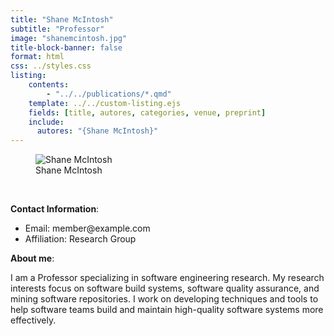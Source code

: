 ```yaml
---
title: "Shane McIntosh"
subtitle: "Professor"
image: "shanemcintosh.jpg"
title-block-banner: false
format: html
css: ../styles.css
listing:
    contents:
        - "../../publications/*.qmd"
    template: ../../custom-listing.ejs
    fields: [title, autores, categories, venue, preprint]
    include:
      autores: "{Shane McIntosh}"
---
```


::: {.profile-image}
![Shane McIntosh](shanemcintosh.jpg "Shane McIntosh")
:::
<br>

**Contact Information**:

- Email: member@example.com   
- Affiliation: Research Group

**About me**:

I am a Professor specializing in software engineering research. My research interests focus on software build systems, software quality assurance, and mining software repositories. I work on developing techniques and tools to help software teams build and maintain high-quality software systems more effectively.
